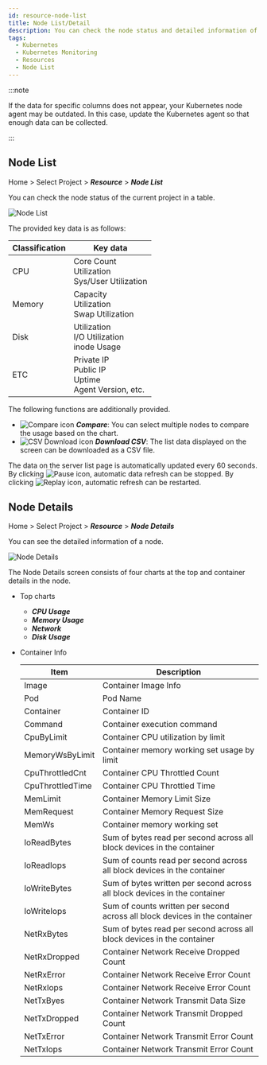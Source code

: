 ```yaml
---
id: resource-node-list
title: Node List/Detail
description: You can check the node status and detailed information of the current project.
tags:
  - Kubernetes
  - Kubernetes Monitoring
  - Resources
  - Node List
---
```


:::note

If the data for specific columns does not appear, your Kubernetes node agent may be outdated. In this case, update the Kubernetes agent so that enough data can be collected. 

:::

## Node List

Home > Select Project > **_Resource_** > **_Node List_**

You can check the node status of the current project in a table.

![Node List](https://img.whatap.io/media/images/whatap_kubernetes_resource_node_list.png)

The provided key data is as follows:

| Classification   | Key data                                                                 |
| ---------------- | ------------------------------------------------------------------------ |
| CPU              | Core Count<br/>Utilization<br/>Sys/User Utilization                      |
| Memory           | Capacity<br/>Utilization<br/>Swap Utilization                            |
| Disk             | Utilization<br/>I/O Utilization<br/>inode Usage                          |
| ETC              | Private IP<br/>Public IP<br/>Uptime<br/>Agent Version, etc.              |

The following functions are additionally provided.

-   ![Compare icon](/img/ico-compare.svg) **_Compare_**: You can select multiple nodes to compare the usage based on the chart.
-   ![CSV Download icon](/img/ico-csv.svg) **_Download CSV_**: The list data displayed on the screen can be downloaded as a CSV file.

The data on the server list page is automatically updated every 60 seconds. By clicking ![Pause icon](/img/ico-pause.svg), automatic data refresh can be stopped. By clicking ![Replay icon](/img/ico-play-time.svg), automatic refresh can be restarted.

## Node Details

Home > Select Project > **_Resource_** > **_Node Details_**

You can see the detailed information of a node.

![Node Details](https://img.whatap.io/media/images/whatap_kubernetes_resource_node_detail.png)

The Node Details screen consists of four charts at the top and container details in the node.

-   Top charts

    -   **_CPU Usage_**
    -   **_Memory Usage_**
    -   **_Network_**
    -   **_Disk Usage_**

-   Container Info

    | Item              | Description                                                                    |
    | ----------------- | ------------------------------------------------------------------------------ |
    | Image             | Container Image Info                                                           |
    | Pod               | Pod Name                                                                       |
    | Container         | Container ID                                                                   |
    | Command           | Container execution command                                                    |
    | CpuByLimit        | Container CPU utilization by limit                                             |
    | MemoryWsByLimit   | Container memory working set usage by limit                                    |
    | CpuThrottledCnt   | Container CPU Throttled Count                                                  |
    | CpuThrottledTime  | Container CPU Throttled Time                                                   |
    | MemLimit          | Container Memory Limit Size                                                    |
    | MemRequest        | Container Memory Request Size                                                  |
    | MemWs             | Container memory working set                                                   |
    | IoReadBytes       | Sum of bytes read per second across all block devices in the container         |
    | IoReadIops        | Sum of counts read per second across all block devices in the container        |
    | IoWriteBytes      | Sum of bytes written per second across all block devices in the container      |
    | IoWriteIops       | Sum of counts written per second across all block devices in the container     |
    | NetRxBytes        | Sum of bytes read per second across all block devices in the container         |
    | NetRxDropped      | Container Network Receive Dropped Count                                        |
    | NetRxError        | Container Network Receive Error Count                                          |
    | NetRxIops         | Container Network Receive Error Count                                          |
    | NetTxByes         | Container Network Transmit Data Size                                           |
    | NetTxDropped      | Container Network Transmit Dropped Count                                       |
    | NetTxError        | Container Network Transmit Error Count                                         |
    | NetTxIops         | Container Network Transmit Error Count                                         |
